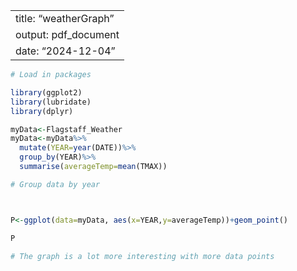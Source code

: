 
---
title: "weatherGraph"
output: pdf_document
date: "2024-12-04"
---

```r

# Load in packages

library(ggplot2)
library(lubridate)
library(dplyr)

myData<-Flagstaff_Weather
myData<-myData%>%
  mutate(YEAR=year(DATE))%>%
  group_by(YEAR)%>%
  summarise(averageTemp=mean(TMAX))

# Group data by year



P<-ggplot(data=myData, aes(x=YEAR,y=averageTemp))+geom_point()

P

# The graph is a lot more interesting with more data points

```
